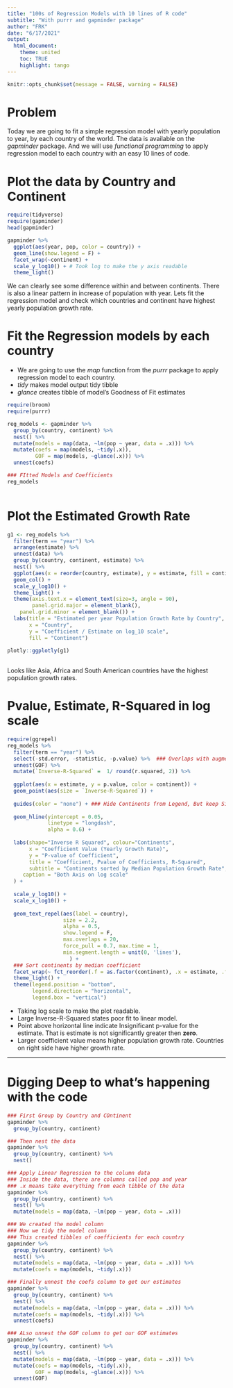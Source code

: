 ```yaml
---
title: "100s of Regression Models with 10 lines of R code"
subtitle: "With purrr and gapminder package"
author: "FRK"
date: "6/17/2021"
output: 
  html_document:
    theme: united
    toc: TRUE
    highlight: tango
---
```


```r
knitr::opts_chunk$set(message = FALSE, warning = FALSE)
```


# Problem

Today we are going to fit a simple regression model with yearly population to year, by each country of the world. The data is available on the *gapminder* package. And we will use *functional programming* to apply regression model to each country with an easy 10 lines of code.

# Plot the data by Country and Continent

```r
require(tidyverse)
require(gapminder)
head(gapminder)

gapminder %>% 
  ggplot(aes(year, pop, color = country)) +
  geom_line(show.legend = F) +
  facet_wrap(~continent) +
  scale_y_log10() + # Took log to make the y axis readable
  theme_light()
```

We can clearly see some difference within and between continents. There is also a linear pattern in increase of population with year. Lets fit the regression model and check which countries and continent have highest yearly population growth rate.


# Fit the Regression models by each country

- We are going to use the *map* function from the *purrr* package to apply regression model to each country.
- *tidy* makes model output tidy tibble
- *glance* creates tibble of model's Goodness of Fit estimates

```r
require(broom)
require(purrr)

reg_models <- gapminder %>%  
  group_by(country, continent) %>% 
  nest() %>% 
  mutate(models = map(data, ~lm(pop ~ year, data = .x))) %>% 
  mutate(coefs = map(models, ~tidy(.x)),
         GOF = map(models, ~glance(.x))) %>% 
  unnest(coefs) 

### FItted Models and Coefficients
reg_models     
   
```

# Plot the Estimated Growth Rate

```r

g1 <- reg_models %>% 
  filter(term == "year") %>% 
  arrange(estimate) %>% 
  unnest(data) %>% 
  group_by(country, continent, estimate) %>% 
  nest() %>% 
  ggplot(aes(x = reorder(country, estimate), y = estimate, fill = continent)) +
  geom_col() + 
  scale_y_log10() +
  theme_light() +
  theme(axis.text.x = element_text(size=3, angle = 90),
        panel.grid.major = element_blank(),
    panel.grid.minor = element_blank()) +
  labs(title = "Estimated per year Population Growth Rate by Country",
       x = "Country",
       y = "Coefficient / Estimate on log_10 scale",
       fill = "Continent")
 
plotly::ggplotly(g1)
        
```

Looks like Asia, Africa and South American countries have the highest population growth rates.

# Pvalue, Estimate, R-Squared in log scale

```r
require(ggrepel)
reg_models %>% 
  filter(term == "year") %>% 
  select(-std.error, -statistic, -p.value) %>%  ### Overlaps with augment, so remove
  unnest(GOF) %>% 
  mutate(`Inverse-R-Squared` =  1/ round(r.squared, 2)) %>% 
  
  ggplot(aes(x = estimate, y = p.value, color = continent)) +
  geom_point(aes(size = `Inverse-R-Squared`)) +
  
  guides(color = "none") + ### Hide Continents from Legend, But keep Size Legend
  
  geom_hline(yintercept = 0.05, 
             linetype = "longdash", 
             alpha = 0.6) +
  
  labs(shape="Inverse R Squared", colour="Continents",
       x = "Coefficient Value (Yearly Growth Rate)",
       y = "P-value of Coefficient", 
       title = "Coefficient, Pvalue of Coefficients, R-Squared",
       subtitle = "Continents sorted by Median Population Growth Rate",
     caption = "Both Axis on log scale"
  ) +
  
  scale_y_log10() +
  scale_x_log10() +
  
  geom_text_repel(aes(label = country), 
                  size = 2.2, 
                  alpha = 0.5, 
                  show.legend = F, 
                  max.overlaps = 20, 
                  force_pull = 0.7, max.time = 1,
                  min.segment.length = unit(0, 'lines'),
                    ) +
  ### Sort continents by median coefficient
  facet_wrap(~ fct_reorder(.f = as.factor(continent), .x = estimate, .fun = median))  + 
  theme_light() +
  theme(legend.position = "bottom", 
        legend.direction = "horizontal",  
        legend.box = "vertical") 
```

- Taking log scale to make the plot readable.
- Large Inverse-R-Squared states poor fit to linear model.
- Point above horizontal line indicate Insignificant p-value for the estimate. That is estimate is not significantly greater then **zero**.
- Larger coefficient value means higher population growth rate. Countries on right side have higher growth rate.

***

# Digging Deep to what's happening with the code

```r

### First Group by Country and COntinent
gapminder %>%  
  group_by(country, continent)

### Then nest the data
gapminder %>%  
  group_by(country, continent) %>% 
  nest() 

### Apply Linear Regression to the column data
### Inside the data, there are columns called pop and year
### .x means take everything from each tibble of the data
gapminder %>%  
  group_by(country, continent) %>% 
  nest() %>% 
  mutate(models = map(data, ~lm(pop ~ year, data = .x)))

### We created the model column
### Now we tidy the model column
### This created tibbles of coefficients for each country
gapminder %>%  
  group_by(country, continent) %>% 
  nest() %>% 
  mutate(models = map(data, ~lm(pop ~ year, data = .x))) %>% 
  mutate(coefs = map(models, ~tidy(.x)))

### Finally unnest the coefs column to get our estimates
gapminder %>%  
  group_by(country, continent) %>% 
  nest() %>% 
  mutate(models = map(data, ~lm(pop ~ year, data = .x))) %>% 
  mutate(coefs = map(models, ~tidy(.x))) %>% 
  unnest(coefs) 

### ALso unnest the GOF column to get our GOF estimates
gapminder %>%  
  group_by(country, continent) %>% 
  nest() %>% 
  mutate(models = map(data, ~lm(pop ~ year, data = .x))) %>% 
  mutate(coefs = map(models, ~tidy(.x)),
         GOF = map(models, ~glance(.x))) %>% 
  unnest(GOF) 
```













